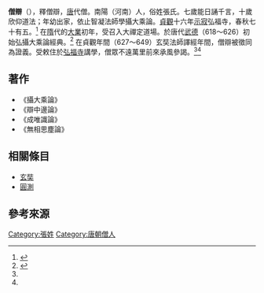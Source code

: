 '''僧辯'''（{{bd|568年||642年}}），釋僧辯，[[唐|唐]]代僧。南陽（河南）人，俗姓張氏。七歲能日誦千言，十歲欣仰道法；年幼出家，依止智凝法師學攝大乘論。[[貞觀|貞觀]]十六年[[示寂|示寂]]弘福寺，春秋七十有五。<ref name="僧辯">{{Cite web |url=http://buddhaspace.org/dict/fk/data/%25E5%2583%25A7%25E8%25BE%25AF.html |title=佛光大辭典 僧辯  |accessdate=2020-10-27 |archive-date=2020-11-01 |archive-url=https://web.archive.org/web/20201101160431/http://buddhaspace.org/dict/fk/data/%25E5%2583%25A7%25E8%25BE%25AF.html |dead-url=no }}</ref>
在[[隋|隋]]代的[[大業|大業]]初年，受召入大禪定道場。於唐代[[武德|武德]]（618～626）初始弘攝大乘論經典。<ref name="續高僧傳 ">{{Cite web |url=https://tripitaka.cbeta.org/T50n2060_015 |title=續高僧傳 第15卷 |accessdate=2020-10-27 |archive-date=2020-10-31 |archive-url=https://web.archive.org/web/20201031015106/https://tripitaka.cbeta.org/T50n2060_015 |dead-url=no }}</ref>
在貞觀年間（627～649）玄奘法師譯經年間，僧辯被徵同為證義。受敕住於[[弘福寺|弘福寺]]講學，僧眾不遠萬里前來承風參謁。<ref name="僧辯"/><ref name="續高僧傳 "/>

==著作==
*《攝大乘論》
*《辯中邊論》
*《成唯識論》
*《無相思塵論》

==相關條目==
*[[玄奘|玄奘]]
*[[圓測|圓測]]

== 參考來源 == 
 {{reflist}}


[[Category:張姓|Category:張姓]]
[[Category:唐朝僧人|Category:唐朝僧人]]
{{religion-stub}}
